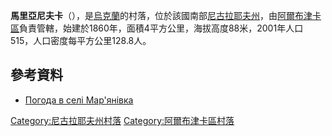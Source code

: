 {{coord|47|51|2|N|31|20|17|E|scale:100000|display=title}}

'''馬里亞尼夫卡'''（{{lang-uk|Мар'янівка}}），是[[烏克蘭|烏克蘭]]的村落，位於該國南部[[尼古拉耶夫州|尼古拉耶夫州]]，由[[阿爾布津卡區|阿爾布津卡區]]負責管轄，始建於1860年，面積4平方公里，海拔高度88米，2001年人口515，人口密度每平方公里128.8人。

==參考資料==
* [http://weather.in.ua/ua/nikolaevskaja/15014 Погода в селі Мар'янівка] {{Wayback|url=http://weather.in.ua/ua/nikolaevskaja/15014 |date=20160607041325 }}

[[Category:尼古拉耶夫州村落|Category:尼古拉耶夫州村落]]
[[Category:阿爾布津卡區村落|Category:阿爾布津卡區村落]]


{{Mykolaiv-geo-stub}}